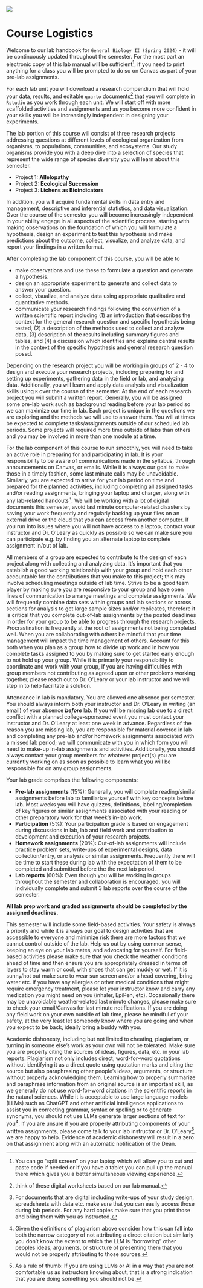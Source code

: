 ![](images/BI104.png){fig-align="center" fig-alt="Course logo BI104 General Biology"}

# Course Logistics {#sec-course-logistics .unnumbered}

Welcome to our lab handbook for `General Biology II (Spring 2024)` - it will be continuously updated throughout the semester. For the most part an electronic copy of this lab manual will be sufficient[^index-1], if you need to print anything for a class you will be prompted to do so on Canvas as part of your pre-lab assignments.

[^index-1]: You can go "split screen" on your laptop which will allow you to cut and paste code if needed or if you have a tablet you can pull up the manual there which gives you a better simultaneous viewing experience.

For each lab unit you will download a research compendium that will hold your data, results, and editable `quarto` documents[^index-2] that you will complete in `Rstudio` as you work through each unit. We will start off with more scaffolded activities and assignments and as you become more confident in your skills you will be increasingly independent in designing your experiments.

[^index-2]: think of these digital worksheets based on our lab manual.

The lab portion of this course will consist of three research projects addressing questions at different levels of ecological organization from organisms, to populations, communities, and ecosystems. Our study organisms provide you with a deep dive into a selection of species that represent the wide range of species diversity you will learn about this semester.

-   Project 1: **Allelopathy**
-   Project 2: **Ecological Succession**
-   Project 3: **Lichens as Bioindicators**

In addition, you will acquire fundamental skills in data entry and management, descriptive and inferential statistics, and data visualization. Over the course of the semester you will become increasingly independent in your ability engage in all aspects of the scientific process, starting with making observations on the foundation of which you will formulate a hypothesis, design an experiment to test this hypothesis and make predictions about the outcome, collect, visualize, and analyze data, and report your findings in a written format.

After completing the lab component of this course, you will be able to

-   make observations and use these to formulate a question and generate a hypothesis.
-   design an appropriate experiment to generate and collect data to answer your question.
-   collect, visualize, and analyze data using appropriate qualitative and quantitative methods.
-   communicate your research findings following the convention of a written scientific report including (1) an introduction that describes the context for the general research question and specific hypothesis being tested, (2) a description of the methods used to collect and analyze data, (3) description of the results including summary figures and tables, and (4) a discussion which identifies and explains central results in the context of the specific hypothesis and general research question posed.

Depending on the research project you will be working in groups of 2 - 4 to design and execute your research projects, including preparing for and setting up experiments, gathering data in the field or lab, and analyzing data. Additionally, you will learn and apply data analysis and visualization skills using `R` over the course of the semester. At the end of each research project you will submit a written report. Generally, you will be assigned some pre-lab work such as background reading before your lab period so we can maximize our time in lab. Each project is unique in the questions we are exploring and the methods we will use to answer them. You will at times be expected to complete tasks/assignments outside of our scheduled lab periods. Some projects will required more time outside of labs than others and you may be involved in more than one module at a time.

For the lab component of this course to run smoothly, you will need to take an active role in preparing for and participating in lab. It is your responsibility to be aware of communications made in the syllabus, through announcements on Canvas, or emails. While it is always our goal to make those in a timely fashion, some last minute calls may be unavoidable. Similarly, you are expected to arrive for your lab period on time and prepared for the planned activities, including completing all assigned tasks and/or reading assignments, bringing your laptop and charger, along with any lab-related handouts[^index-3]. We will be working with a lot of digital documents this semester, avoid last minute computer-related disasters by saving your work frequently and regularly backing up your files on an external drive or the cloud that you can access from another computer. If you run into issues where you will not have access to a laptop, contact your instructor and Dr. O'Leary as quickly as possible so we can make sure you can participate e.g. by finding you an alternate laptop to complete assignment in/out of lab.

[^index-3]: For documents that are digital including write-ups of your study design, spreadsheets with data etc. make sure that you can easily access those during lab periods. For any hard copies make sure that you print those and bring them with you as instructed.

All members of a group are expected to contribute to the design of each project along with collecting and analyzing data. It's important that you establish a good working relationship with your group and hold each other accountable for the contributions that you make to this project; this may involve scheduling meetings outside of lab time. Strive to be a good team player by making sure you are responsive to your group and have open lines of communication to arrange meetings and complete assignments. We will frequently combine data sets within groups and lab sections or across sections for analysis to get large sample sizes and/or replicates, therefore it is critical that you complete out-of-lab assignments by the posted deadlines in order for your group to be able to progress through the research projects. Procrastination is frequently at the root of assignments not being completed well. When you are collaborating with others be mindful that your time management will impact the time management of others. Account for this both when you plan as a group how to divide up work and in how you complete tasks assigned to you by making sure to get started early enough to not hold up your group. While it is primarily your responsibility to coordinate and work with your group, if you are having difficulties with group members not contributing as agreed upon or other problems working together, please reach out to Dr. O'Leary or your lab instructor and we will step in to help facilitate a solution.

Attendance in lab is mandatory. You are allowed one absence per semester. You should always inform both your instructor and Dr. O'Leary in writing (an email) of your absence ***before*** lab. If you will be missing lab due to a direct conflict with a planned college-sponsored event you must contact your instructor and Dr. O'Leary at least one week in advance. Regardless of the reason you are missing lab, you are responsible for material covered in lab and completing any pre-lab and/or homework assignments associated with a missed lab period; we will communicate with you in which form you will need to make-up in-lab assignments and activities. Additionally, you should always contact your group members for whatever project(s) you are currently working on as soon as possible to learn what you will be responsible for on any group assignments.

Your lab grade comprises the following components:

-   **Pre-lab assignments** (15%): Generally, you will complete reading/similar assignments before lab to familiarize yourself with key concepts before lab. Most weeks you will have quizzes, definitions, labeling/completion of key figures or similar assignments associated with your reading or other preparatory work for that week's in-lab work.
-   **Participation** (5%): Your participation grade is based on engagement during discussions in lab, lab and field work and contribution to development and execution of your research projects.
-   **Homework assignments** (20%): Out-of-lab assignments will include practice problem sets, write-ups of experimental designs, data collection/entry, or analysis or similar assignments. Frequently there will be time to start these during lab with the expectation of them to be completed and submitted before the the next lab period.
-   **Lab reports** (60%): Even though you will be working in groups throughout the semester and collaboration is encouraged, you will individually complete and submit 3 lab reports over the course of the semester.

**All lab prep work and graded assignments should be completed by the assigned deadlines.**

This semester will include some field-based activities. Your safety is always a priority and while it is always our goal to design activities that are accessible to everyone and minimize risk there are more factors that we cannot control outside of the lab. Help us out by using common sense, keeping an eye on your lab mates, and advocating for yourself. For field-based activities please make sure that you check the weather conditions ahead of time and then ensure you are appropriately dressed in terms of layers to stay warm or cool, with shoes that can get muddy or wet. If it is sunny/hot out make sure to wear sun screen and/or a head covering, bring water etc. if you have any allergies or other medical conditions that might require emergency treatment, please let your instructor know and carry any medication you might need on you (inhaler, EpiPen, etc). Occasionally there may be unavoidable weather-related last minute changes, please make sure to check your email/Canvas for last minute notifications. If you are doing any field work on your own outside of lab time, please be mindful of your safety, at the very least let somebody know where you are going and when you expect to be back, ideally bring a buddy with you.

Academic dishonesty, including but not limited to cheating, plagiarism, or turning in someone else's work as your own will not be tolerated. Make sure you are properly citing the sources of ideas, figures, data, etc. in your lab reports. Plagiarism not only includes direct, word-for-word quotations without identifying it as a direct quote using quotation marks and citing the source but also paraphrasing other people's ideas, arguments, or structure without properly acknowledging them. Learning how to properly summarize and paraphrase information from an original source is an important skill, as we generally do not use word-for-word citations in the scientific reports in the natural sciences. While it is acceptable to use large language models (LLMs) such as ChatGPT and other artificial intelligence applications to assist you in correcting grammar, syntax or spelling or to generate synonyms, you should not use LLMs generate larger sections of text for you[^index-4]. If you are unsure if you are properly attributing components of your written assignments, please come talk to your lab instructor or Dr. O'Leary[^index-5], we are happy to help. Evidence of academic dishonesty will result in a zero on that assignment along with an automatic notification of the Dean.

[^index-4]: Given the definitions of plagiarism above consider how this can fall into both the narrow category of not attributing a direct citation but similarly you don't know the extent to which the LLM is "borrowing" other peoples ideas, arguments, or structure of presenting them that you would not be properly attributing to those sources.

[^index-5]: As a rule of thumb: If you are using LLMs or AI in a way that you are not comfortable us as instructors knowing about, that is a strong indication that you are doing something you should not be.
